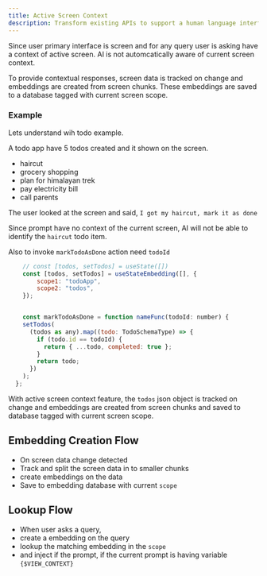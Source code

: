 ```yaml
---
title: Active Screen Context
description: Transform existing APIs to support a human language interface for both requests and responses.
---
```



Since user primary interface is screen and for any query user is asking have a context of active screen. AI is not automcatically aware of current screen context. 


To provide contextual responses, screen data is tracked on change and embeddings are created from screen chunks. These embeddings are saved to a database tagged with current screen scope.

### Example

Lets understand wih todo example. 

A todo app have 5 todos created and it shown on the screen. 
- haircut 
- grocery shopping
- plan for himalayan trek
- pay electricity bill
- call parents

The user looked at the screen and said, `I got my haircut, mark it as done`

Since prompt have no context of the current screen, AI will not be able to identify the `haircut` todo item. 

Also to invoke `markTodoAsDone` action need `todoId`
```js
    // const [todos, setTodos] = useState([])
    const [todos, setTodos] = useStateEmbedding([], {
        scope1: "todoApp",
        scope2: "todos",
    });


    const markTodoAsDone = function nameFunc(todoId: number) {
    setTodos(
      (todos as any).map((todo: TodoSchemaType) => {
        if (todo.id == todoId) {
          return { ...todo, completed: true };
        }
        return todo;
      })
    );
  };

```

With active screen context feature, the `todos` json object is tracked on change and embeddings are created from screen chunks and saved to database tagged with current screen scope.



## Embedding Creation Flow 

- On screen data change detected
- Track and split the screen data in to smaller chunks 
- create embeddings on the data
- Save to embedding database with current `scope`

## Lookup Flow

- When user asks a query, 
- create a embedding on the query
- lookup the matching embedding in the `scope`
- and inject if the prompt, if the current prompt is having variable `{$VIEW_CONTEXT}`
